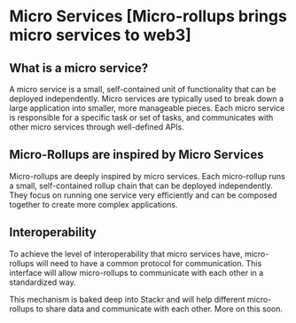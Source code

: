 # Micro Services [Micro-rollups brings micro services to web3]

## What is a micro service?

A micro service is a small, self-contained unit of functionality that can be deployed independently. Micro services are typically used to break down a large application into smaller, more manageable pieces. Each micro service is responsible for a specific task or set of tasks, and communicates with other micro services through well-defined APIs.

## Micro-Rollups are inspired by Micro Services

Micro-rollups are deeply inspired by micro services. Each micro-rollup runs a small, self-contained rollup chain that can be deployed independently. They focus on running one service very efficiently and can be composed together to create more complex applications.

## Interoperability

To achieve the level of interoperability that micro services have, micro-rollups will need to have a common protocol for communication. This interface will allow micro-rollups to communicate with each other in a standardized way.

This mechanism is baked deep into Stackr and will help different micro-rollups to share data and communicate with each other. More on this soon.
